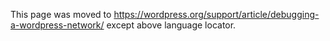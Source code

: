 {{Languages|
{{en|Debugging a WordPress Network}}
{{hr|Pronalaženje Grešaka WordPress Mreže}}
{{ja|Debugging a WordPress Network}}
{{pt-br|Depurando uma Rede WordPress}}
{{pt|Depurar Uma Rede WordPress}}
{{zh-cn|调试 WordPress 站点网络}}
}}
This page was moved to https://wordpress.org/support/article/debugging-a-wordpress-network/ except above language locator.

<!--

== Debugging a WordPress Network ==

If you have reached this page, chances are you have received an error in your [[Glossary#Network|WordPress network]]. This failure occurs when WordPress cannot find one or more of the global tables for the network in the [[Database Description|database]].

On some shared webhosts, the host has disabled the functionality from running. It is always best to check with your webhost '''before''' [[Create A Network|creating a network]] to make sure your webhost account fulfills the technical requirements.

== If You just installed your network == 

Check your [[Editing wp-config.php|wp-config.php]] file for :
* correct database details
* <code>SUBDOMAIN_INSTALL</code> constant
* <code>MULTISITE</code> constant
* <code>$base</code> variable
* table prefix
* You should not have anything after

<pre>
/* That's all, stop editing! Happy blogging. */

/** Absolute path to the WordPress directory. */
if ( !defined('ABSPATH') )
	define('ABSPATH', dirname(__FILE__) . '/');

/** Sets up WordPress vars and included files. */
require_once(ABSPATH . 'wp-settings.php');
</pre>

Move any code that is after <pre>require_once(ABSPATH . 'wp-settings.php');</pre> to above the stop editing line.



=== Mod_rewrite not working ===

Main site works but 404 errors show up when trying to access added child subdomain sites.
Ubuntu 10.04 LAMP apache2 install needs these steps:
   sudo a2enmod rewrite
   sudo nano /etc/apache2/sites-avail/default
and change in two places the 'AllowOverride None' to 'AllowOverride all'
   /etc/init.d/apache2 restart
to restart apache2. Note that on more modern versions of Ubuntu the following syntax is preferred (for restarting services such as Apache - also note that in either case you may need to use prepend ''sudo''):
   service apache2 restart

=== Check the database ===

Assuming all that is correct, check the database itself and see if [[Database Description#Multisite Table Overview|all the extra network tables]] were created. The tables are:

*wp_blogs 
*wp_blog_versions
*wp_registration_log 
*wp_signups  
*wp_site 
*wp_sitemeta

If you have these DB tables or added them manually but wp_site and/or wp_blogs is empty, you may have to run some SQL queries to insert rows for your main site. Be sure to adjust the table prefixes, domains, dates, username, and other parts of the queries below to match your install.

    INSERT INTO wp_site VALUES(1,'domain.com','/'); 
    # change domain.com to the full domain of your original site and / to the path
    
    INSERT INTO wp_blogs VALUES(1, 1, 'domain.com', '/', '2015-01-01', '2015-01-01', 1, 0, 0, 0, 0, 0);
    # change domains.com and / to domain and path of your site. Change dates if you want.
    
    INSERT INTO wp_sitemeta VALUES('', 1, 'site_admins', 'a:1:{i:1;s:5:"admin";}');
    # Sets the admin user as a Super Admin. Change "admin" to your user_login. 
    # Change "s:5" to "s:#" where # is the number of characters in user_login.

== If new site creation suddenly stopped working ==

Please check your database as above. Double-check that the location of the databse server hasn't changed, or is so, that you've updated your <code>wp-config.php</code> file.

== Other lesser-known issues == 

Check that the database user has ALL permissions on the database.

Also, on very few upgrades from WordPressMU to 3.0 and up, a small number of users experienced a problem with creating new sites and receiving errors. This turned out to be a database collation issue.

Check that the .htaccess instructions are not throwing up errors in the Apache logs.

Like this one: 

 Options FollowSymLinks or SymLinksIfOwnerMatch is off which implies that RewriteRule directive is forbidden:

This will result in a Network install appearing to fail and may show WP errors like

 One or more database tables are unavailable. The database may need to be repaired.

== Related Articles ==
* [[Create A Network]]

== External Links ==
* [http://wordpress.org/support/forum/multisite WordPress › Support » Multisite]

[[Category:Network]]
[[Category:UI Link]]
-->